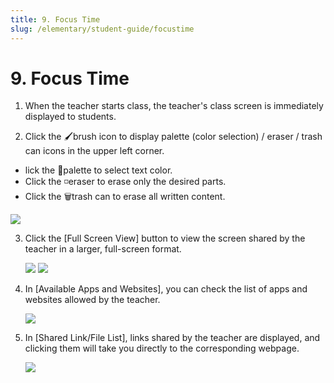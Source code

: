 ```yaml
---
title: 9. Focus Time
slug: /elementary/student-guide/focustime
---
```



# 9. Focus Time

1. When the teacher starts class, the teacher's class screen is immediately displayed to students.

2. Click the 🖌️brush icon to display palette (color selection) / eraser / trash can icons in the upper left corner.

- lick the 🎨palette to select text color.
- Click the ◽️eraser to erase only the desired parts.
- Click the 🗑️trash can to erase all written content.

<Image src="/img/en/elementary/student/09-01.jpg" size="lg" />

3. Click the [Full Screen View] button to view the screen shared by the teacher in a larger, full-screen format.

   <Image src="/img/en/elementary/student/09-02.jpg" size="lg" />
   <Image src="/img/en/elementary/student/09-03.jpg" size="lg" />

4. In [Available Apps and Websites], you can check the list of apps and websites allowed by the teacher.

   <Image src="/img/en/elementary/student/09-04.jpg" size="lg" />

5. In [Shared Link/File List], links shared by the teacher are displayed, and clicking them will take you directly to the corresponding webpage.

   <Image src="/img/en/elementary/student/09-05.jpg" size="lg" />
